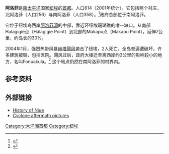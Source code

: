 {{Expand language|en|time=2018-02-07T09:53:54+00:00}}
{{Infobox settlement
| name                    = 阿洛菲
| native_name             = Alofi
| native_name_lang        = en
| settlement_type         = [[List_of_villages_in_Niue|市]]
| image_skyline           = Alofi.jpg
| image_alt               = Alofi locals walking along a street
| image_caption           = 阿洛菲中部
| image_map               = Alofi location map.png
| map_caption             = 阿洛菲委员会在纽埃的位置 
| image_map1              = Niue Verwaltungsgliederung.png
| map_caption1            = Administrative map of Niue showing all the villages. Alofi is on the western side of the island
| coordinates             = {{coord|-19.054|-169.920|region:NU_type:city(614)_dim:12000|display=inline,title}}
| subdivision_type        = [[世界政區索引|国家]]
| subdivision_name        = {{flag|Niue}}
| subdivision_type1       = 部落地区
| subdivision_name1       = 塔菲提
| subdivision_type2       = [[List_of_villages_in_Niue|村]]
| subdivision_name2       = 北阿洛菲和南阿洛菲
| leader_title            = 北阿洛菲议员
| leader_name             = Vaiga Tukuitoga<ref name=MFAT>[[#MFAT|New Zealand Ministry of Foreign Affairs and Trade]]</ref>
| leader_title1           = 南阿洛菲议员
| leader_name1            = Dalton Tagelagi<ref name=gov>[[#gov|Government of Niue]]</ref>
| area_total_km2          = 46.48
| elevation_m             = 21
| population_footnotes    = <ref name="SPC2008-4">[[#SPC|SPC 2008]], p.4.</ref>
| population_total        = 1,000
| population_as_of        = 2014
| population_density_km2  = 12.5
| population_blank1_title = Alofi North
| population_blank1       = 147
| population_blank2_title = Alofi South
| population_blank2       = 434
| demographics_type1      = 常驻人口
| demographics1_footnotes = <ref name="SPC2008-5">[[#SPC|SPC 2008]], p.5.</ref>
| demographics1_title1    = Residents (Alofi North)
| demographics1_title2    = Visitors (Alofi North)
| demographics1_info2     = 6,214
| demographics1_title3    = Resident (Alofi South)
| demographics1_title4    = Visitor (Alofi South)
| demographics1_info4     = 6,214
| timezone1               = NUT
| utc_offset1             = -11
| area_code               = [[Telephone_numbers_in_Oceania|+683]]
}}
'''阿洛菲'''是[[南太平洋|南太平洋]]国家[[纽埃|纽埃]]的[[首都|首都]]。人口614（2001年统计）。它包括两个村庄，北阿洛菲（人口256）与南阿洛菲（人口358）。<ref>{{Cite web |url=http://www.spc.int/prism/Country/NU/stats/NU_Reports/Census_2001/B_ch2_Pop.pdf |title=存档副本 |access-date=2009-01-11 |archive-date=2009-02-27 |archive-url=https://web.archive.org/web/20090227054207/http://www.spc.int/prism/Country/NU/stats/NU_Reports/Census_2001/B_ch2_Pop.pdf |dead-url=no }}</ref>政府总部位于南阿洛菲。

它位于纽埃岛西岸[[阿洛菲湾|阿洛菲湾]]的中部，靠近环纽埃珊瑚礁的唯一缺口。从南部Halagigie点（Halagigie Point）到北部的Makapu点（Makapu Point），延伸7公里，约岛长的30%。

2004年1月，强烈热带风暴[[赫塔飓风|赫塔飓风]]袭击了纽埃，2人死亡，全岛普遍遭破坏。许多建筑被毁，包括医院。飓风过后，政府大楼迁至离西岸约3公里的影响较小的地方，名叫Fonuakula。<ref>{{Cite web |url=http://www.reliefweb.int/rw/rwb.nsf/db900SID/ACOS-64BQXY?OpenDocument |title=存档副本 |accessdate=2009-01-11 |archive-date=2009-06-23 |archive-url=https://web.archive.org/web/20090623093147/http://www.reliefweb.int/rw/rwb.nsf/db900SID/ACOS-64BQXY?OpenDocument |dead-url=no }}</ref> 这个地点仍然在南阿洛菲的村界内。

==参考资料==
<references/>

==外部链接==
* [http://www.seafriends.org.nz/niue/history.htm History of Niue] {{WebCite|url=https://www.webcitation.org/60qNEyvTR?url=http://www.seafriends.org.nz/niue/history.htm |date=20110810223218 |dateformat=iso }}
* [http://news.bbc.co.uk/2/hi/in_depth/photo_gallery/3378599.stm Cyclone aftermath pictures] {{Wayback|url=http://news.bbc.co.uk/2/hi/in_depth/photo_gallery/3378599.stm |date=20210111171544 }}

{{大洋洲各國及其首都}}
[[Category:大洋洲首都|Category:大洋洲首都]]
[[Category:纽埃|Category:纽埃]]
